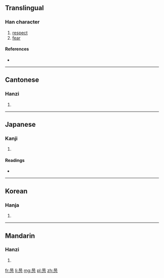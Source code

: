 ==Translingual==

===Han character===
{{Han char|rn=61|rad=心|as=08|sn=12|four=|canj=日竹心 (AHP)}}

# [[respect]]
# [[fear]]

====References====
* {{Han ref|kx=0391.010|hdz=42311.030|uh=60D6|ud=24790}}

----

==Cantonese==

===Hanzi===
{{yue-hanzi|jyut=|y=tik4}}

# {{defn|Cantonese|sort=心08}}

----

==Japanese==

===Kanji===
{{ja-kanji|grade=|rs=心08}}

# {{defn|Japanese|sort=心08}}

====Readings====
* {{ja-readings|on=[[てき]] (teki), [[ちゃく]] (chaku)|kun=[[つつしむ]] (tsutsushimu)}}

----

==Korean==

===Hanja===
{{ko-hanja|hangeul=척|eumhun=|rv=cheok|mr=ch'ŏk|y=chek}}

# {{defn|Korean|sort=心08}}

----

==Mandarin==

===Hanzi===
{{cmn-hanzi|pin=[[tì]] ([[ti4]])|wg=t'i<sup>4</sup>}}

# {{defn|Mandarin|sort=心08}}

[[fr:惖]]
[[li:惖]]
[[mg:惖]]
[[pl:惖]]
[[zh:惖]]